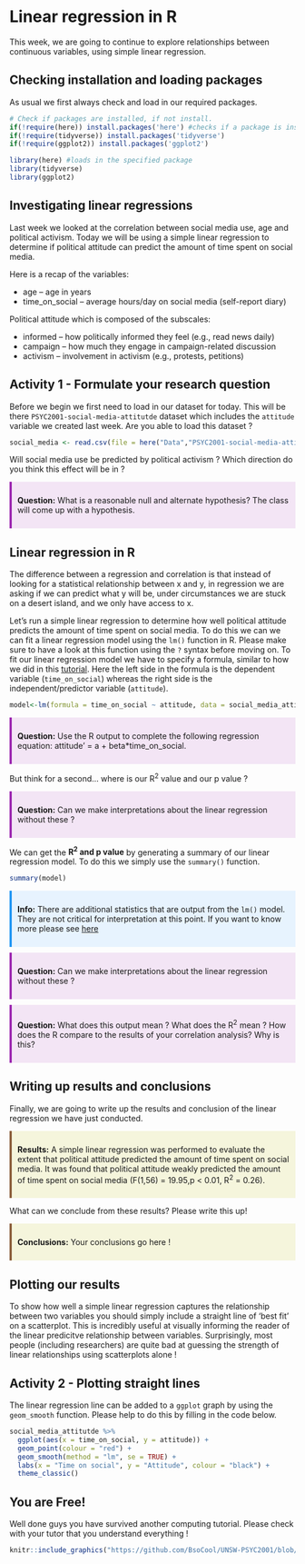 # Linear regression in R

This week, we are going to continue to explore relationships between continuous variables, using simple linear regression.

## Checking installation and loading packages

As usual we first always check and load in our required packages.

```{r message = FALSE, warning= FALSE}
# Check if packages are installed, if not install.
if(!require(here)) install.packages('here') #checks if a package is installed and installs it if required.
if(!require(tidyverse)) install.packages('tidyverse')
if(!require(ggplot2)) install.packages('ggplot2')

library(here) #loads in the specified package
library(tidyverse)
library(ggplot2)
```


## Investigating linear regressions

Last week we looked at the correlation between  social media use, age and political activism. Today we will be using a simple linear regression to determine if political attitude can predict the amount of time spent on social media.

Here is a recap of the variables:

- age – age in years
- time_on_social – average hours/day on social media (self-report diary)

Political attitude which is composed of the subscales: 

- informed – how politically informed they feel (e.g., read news daily)
- campaign – how much they engage in campaign-related discussion
- activism – involvement in activism (e.g., protests, petitions)


## Activity 1 - Formulate your research question

Before we begin we first need to load in our dataset for today. This will be there `PSYC2001-social-media-attitutde` dataset which includes the `attitude` variable we created last week.  Are you able to load this dataset  ? 

```{r }
social_media <- read.csv(file = here("Data","PSYC2001-social-media-attitutde.csv")) #reads in CSV files
```

Will social media use be predicted by political activism ? Which direction do you think this effect will be in ? 

::: {style="border-left: 4px solid #9C27B0; background-color: #F3E5F5; padding: 10px; margin: 10px 0;"}
<strong>Question:</strong> What is a reasonable null and alternate hypothesis? The class will come up with a hypothesis.
:::

## Linear regression in R 

The difference between a regression and correlation is that instead of looking for a statistical relationship between x and y, in regression we are asking if we can predict what y will be, under circumstances we are stuck on a desert island, and we only have access to x.

Let's run a simple linear regression to determine how well political attitude predicts the amount of time spent on social media. To do this we can we can fit a linear regression model using the `lm()` function in R. Please make sure to have a look at this function using the `?` syntax before moving on. To fit our linear regression model we have to specify a formula, similar to how we did in this [tutorial](#independent-samples-t-test). Here the left side in the formula is the dependent variable (`time_on_social`) whereas the right side is the independent/predictor variable (`attitude`). 

```{r}
model<-lm(formula = time_on_social ~ attitude, data = social_media_attitutde ) #since time_on_social is on the left side it is being predicted by attitude 
```

::: {style="border-left: 4px solid #9C27B0; background-color: #F3E5F5; padding: 10px; margin: 10px 0;"}
<strong>Question:</strong> Use the R output to complete the following regression equation:
attitude’ = a + beta*time_on_social.
:::

But think for a second... where is our R^2^ value and our p value ? 

::: {style="border-left: 4px solid #9C27B0; background-color: #F3E5F5; padding: 10px; margin: 10px 0;"}
<strong>Question:</strong> Can we make interpretations about the linear regression without these ?
:::

We can get the **R^2^ and p value** by generating a summary of our linear regression model. To do this we simply use the `summary()` function. 

```{r}
summary(model)
```

::: {style="border-left: 4px solid #2196F3; background-color: #E7F3FE; padding: 10px; margin: 10px 0;"}
<strong>Info:</strong> There are additional statistics that are output from the `lm()` model. They are not critical for interpretation at this point. If you want to know more please see [here](https://feliperego.github.io/blog/2015/10/23/Interpreting-Model-Output-In-R)
:::

::: {style="border-left: 4px solid #9C27B0; background-color: #F3E5F5; padding: 10px; margin: 10px 0;"}
<strong>Question:</strong> Can we make interpretations about the linear regression without these ?
:::

::: {style="border-left: 4px solid #9C27B0; background-color: #F3E5F5; padding: 10px; margin: 10px 0;"}
<strong>Question:</strong> What does this output mean ? What does the R^2^ mean ? How does the R compare to the results of your correlation analysis? Why is this?
:::

## Writing up results and conclusions

Finally, we are going to write up the results and conclusion of the linear regression we have just conducted. 

::: {style="border-left: 4px solid #8B5E3C; background-color: #F5F5DC; padding: 10px; margin: 10px 0;"}
<strong>Results:</strong> A simple linear regression was performed to evaluate the extent that political attitude predicted the amount of time spent on social media. It was found that political attitude weakly predicted the amount of time spent on social media (F(1,56) = 19.95,p < 0.01, R^2^ = 0.26).
:::

What can we conclude from these results? Please write this up!

::: {style="border-left: 4px solid #8B5E3C; background-color: #F5F5DC; padding: 10px; margin: 10px 0;"}
<strong>Conclusions:</strong> Your conclusions go here !
:::

## Plotting our results

To show how well a simple linear regression captures the relationship between two variables you should simply include a straight line of 'best fit' on a scatterplot. This is incredibly useful at visually informing the reader of the linear predicitve relationship between variables. Surprisingly, most people (including researchers) are quite bad at guessing the strength of linear relationships using scatterplots alone !

## Activity 2 - Plotting straight lines

The linear regression line can be added to a `ggplot` graph by using the `geom_smooth` function. Please help to do this by filling in the code below.  

```{r warning= FALSE, message = FALSE}
social_media_attitutde %>% 
  ggplot(aes(x = time_on_social, y = attitude)) +
  geom_point(colour = "red") +
  geom_smooth(method = "lm", se = TRUE) +
  labs(x = "Time on social", y = "Attitude", colour = "black") +
  theme_classic()
```


## You are Free!
  
Well done guys you have survived another computing tutorial. Please check with your tutor that you understand everything !


```{r, echo=FALSE, out.width="50%", fig.align='center', fig.cap="It almost over (I promise)"}
knitr::include_graphics("https://github.com/BsoCool/UNSW-PSYC2001/blob/main/All%20images%20for%20computing%20tutorials/Linear_regression_in_R/Done.jpg?raw=true")
```




